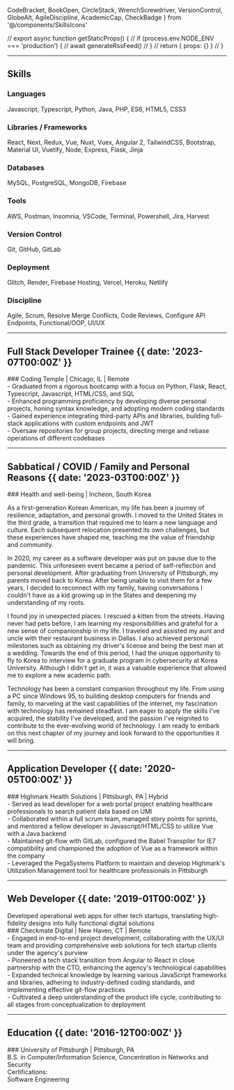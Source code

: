   CodeBracket,
  BookOpen,
  CircleStack,
  WrenchScrewdriver,
  VersionControl,
  GlobeAlt,
  AgileDiscipline,
  AcademicCap,
  CheckBadge
} from '@/components/SkillsIcons'


// export async function getStaticProps() {
//   if (process.env.NODE_ENV === 'production') {
//     await generateRssFeed()
//   }
//   return { props: {} }
// }

---

## Skills

### <CodeBracket /> Languages

Javascript, Typescript, Python, Java, PHP, ES6, HTML5, CSS3

### <BookOpen /> Libraries / Frameworks

React, Next, Redux, Vue, Nuxt, Vuex, Angular 2, TailwindCSS, Bootstrap,
Material UI, Vuetify, Node, Express, Flask, Jinja

### <CircleStack /> Databases

MySQL, PostgreSQL, MongoDB, Firebase

### <WrenchScrewdriver /> Tools

AWS, Postman, Insomnia, VSCode, Terminal, Powershell, Jira, Harvest

### <VersionControl /> Version Control

Git, GitHub, GitLab

### <GlobeAlt /> Deployment

Glitch, Render, Firebase Hosting, Vercel, Heroku, Netlify

### <AgileDiscipline /> Discipline

Agile, Scrum, Resolve Merge Conflicts, Code Reviews, Configure API Endpoints,
Functional/OOP, UI/UX

---

## Full Stack Developer Trainee {{ date: '2023-07T00:00Z' }}

<div data-aos='fade-left'>
  ### <SparkleIcon /> Coding Temple | Chicago, IL | Remote
</div>

<div data-aos='fade-left'>
  - Graduated from a rigorous bootcamp with a focus on Python, Flask, React,
  Typescript, Javascript, HTML/CSS, and SQL
</div>
<div data-aos='fade-left'>
  - Enhanced programming proficiency by developing diverse personal projects,
  honing syntax knowledge, and adopting modern coding standards
</div>
<div data-aos='fade-left'>
  - Gained experience integrating third-party APIs and libraries, building
  full-stack applications with custom endpoints and JWT
</div>
<div data-aos='fade-left'>
  - Oversaw repositories for group projects, directing merge and rebase
  operations of different codebases
</div>

---

## Sabbatical / COVID / Family and Personal Reasons {{ date: '2023-03T00:00Z' }}

<div data-aos='fade-left'>
  ### <SparkleIcon /> Health and well-being | Incheon, South Korea
</div>
<div data-aos='flip-down'>
  <Drawer>
    <div data-aos='fade-left'>
      <p className='mb-[1ch] mt-[1ch] indent-6 leading-7'>
        As a first-generation Korean American, my life has been a journey of
        resilience, adaptation, and personal growth. I moved to the United
        States in the third grade, a transition that required me to learn a new
        language and culture. Each subsequent relocation presented its own
        challenges, but these experiences have shaped me, teaching me the value
        of friendship and community.
      </p>
    </div>
    <div data-aos='fade-left'>
      <p className='mb-[1ch] indent-6 leading-7'>
        In 2020, my career as a software developer was put on pause due to the
        pandemic. This unforeseen event became a period of self-reflection and
        personal development. After graduating from University of Pittsburgh, my
        parents moved back to Korea. After being unable to visit them for a few
        years, I decided to reconnect with my family, having conversations I
        couldn't have as a kid growing up in the States and deepening my
        understanding of my roots.
      </p>
    </div>
    <div data-aos='fade-left'>
      <p className='mb-[1ch] indent-6 leading-7'>
        I found joy in unexpected places. I rescued a kitten from the streets.
        Having never had pets before, I am learning my responsibilities and
        grateful for a new sense of companionship in my life. I traveled and
        assisted my aunt and uncle with their restaurant business in Dallas. I
        also achieved personal milestones such as obtaining my driver's license
        and being the best man at a wedding. Towards the end of this period, I
        had the unique opportunity to fly to Korea to interview for a graduate
        program in cybersecurity at Korea University. Although I didn't get in,
        it was a valuable experience that allowed me to explore a new academic
        path.
      </p>
    </div>
    <div data-aos='fade-left'>
      <p className='mb-[1ch] indent-6 leading-7'>
        Technology has been a constant companion throughout my life. From using
        a PC since Windows 95, to building desktop computers for friends and
        family, to marveling at the vast capabilities of the internet, my
        fascination with technology has remained steadfast. I am eager to apply
        the skills I've acquired, the stability I've developed, and the passion
        I've reignited to contribute to the ever-evolving world of technology. I
        am ready to embark on this next chapter of my journey and look forward
        to the opportunities it will bring.
      </p>
    </div>
  </Drawer>
</div>

---

## Application Developer {{ date: '2020-05T00:00Z' }}

<div data-aos='fade-left'>
  ### <SparkleIcon /> Highmark Health Solutions | Pittsburgh, PA | Hybrid
</div>

<div data-aos='fade-left'>
  - Served as lead developer for a web portal project enabling healthcare
  professionals to search patient data based on UMI
</div>
<div data-aos='fade-left'>
  - Collaborated within a full scrum team, managed story points for sprints, and
  mentored a fellow developer in Javascript/HTML/CSS to utilize Vue with a Java
  backend
</div>
<div data-aos='fade-left'>
  - Maintained git-flow with GitLab, configured the Babel Transpiler for IE7
  compatibility and championed the adoption of Vue as a framework within the
  company
</div>
<div data-aos='fade-left'>
  - Leveraged the PegaSystems Platform to maintain and develop Highmark's
  Utilization Management tool for healthcare professionals in Pittsburgh
</div>

---

## Web Developer {{ date: '2019-01T00:00Z' }}

<div data-aos='fade-left'>
  Developed operational web apps for other tech startups, translating
  high-fidelity designs into fully functional digital solutions
</div>

<div data-aos='fade-left'>
  ### <SparkleIcon /> Checkmate Digital | New Haven, CT | Remote
</div>

<div data-aos='fade-left'>
  - Engaged in end-to-end project development, collaborating with the UX/UI team
  and providing comprehensive web solutions for tech startup clients under the
  agency's purview
</div>
<div data-aos='fade-left'>
  - Pioneered a tech stack transition from Angular to React in close partnership
  with the CTO, enhancing the agency's technological capabilities
</div>
<div data-aos='fade-left'>
  - Expanded technical knowledge by learning various JavaScript frameworks and
  libraries, adhering to industry-defined coding standards, and implementing
  effective git-flow practices
</div>
<div data-aos='fade-left'>
  - Cultivated a deep understanding of the product life cycle, contributing to
  all stages from conceptualization to deployment
</div>

---

## Education {{  date: '2016-12T00:00Z' }}

<div data-aos='fade-left'>
  ### <AcademicCap /> University of Pittsburgh | Pittsburgh, PA
</div>

<div data-aos='fade-left'>
  B.S. in Computer/Information Science, Concentration in Networks and Security
</div>

<div data-aos='fade-left'>
  <div className='h-52 w-52'>
    <IconLink
      href='https://www.credly.com/users/hyun-tae-jin'
      target='_blank'
      rel='noopener noreferrer'
      icon={CheckBadge}
    >
      <span className='whitespace-nowrap text-gray-800 dark:text-white'>
        Certifications:<br/>
        Software Engineering
      </span>
    </IconLink>
  </div>
</div>
